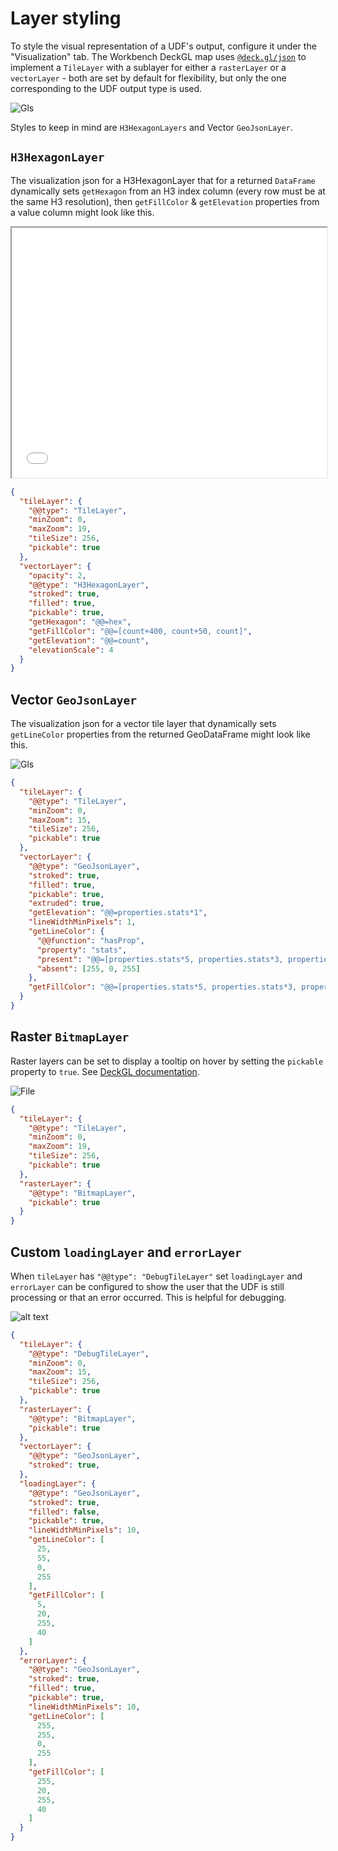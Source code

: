 
# Layer styling

To style the visual representation of a UDF's output, configure it under the "Visualization" tab. The Workbench DeckGL map uses [`@deck.gl/json`](https://deck.gl/docs/api-reference/json/conversion-reference) to implement a `TileLayer` with a sublayer for either a `rasterLayer` or a `vectorLayer` - both are set by default for flexibility, but only the one corresponding to the UDF output type is used.


<div style={{ textAlign: "center" }}>
  <img src={VizTab} alt="Gls" style={{}} />
</div>

Styles to keep in mind are `H3HexagonLayers` and Vector `GeoJsonLayer`.

## `H3HexagonLayer`

The visualization json for a H3HexagonLayer that for a returned `DataFrame` dynamically sets `getHexagon` from an H3 index column (every row must be at the same H3 resolution), then `getFillColor` & `getElevation` properties from a value column might look like this.

<iframe
  src="/img/deckgl_h3.html"
  height="400px"
  width="100%"
  scrolling="no"
></iframe>

```json
{
  "tileLayer": {
    "@@type": "TileLayer",
    "minZoom": 0,
    "maxZoom": 19,
    "tileSize": 256,
    "pickable": true
  },
  "vectorLayer": {
    "opacity": 2,
    "@@type": "H3HexagonLayer",
    "stroked": true,
    "filled": true,
    "pickable": true,
    "getHexagon": "@@=hex",
    "getFillColor": "@@=[count+400, count+50, count]",
    "getElevation": "@@=count",
    "elevationScale": 4
  }
}
```

## Vector `GeoJsonLayer`

The visualization json for a vector tile layer that dynamically sets `getLineColor` properties from the returned GeoDataFrame might look like this.


<div style={{ textAlign: "center" }}>
  <img src={GlsTile} alt="Gls" style={{  }} />
</div>

```json
{
  "tileLayer": {
    "@@type": "TileLayer",
    "minZoom": 0,
    "maxZoom": 15,
    "tileSize": 256,
    "pickable": true
  },
  "vectorLayer": {
    "@@type": "GeoJsonLayer",
    "stroked": true,
    "filled": true,
    "pickable": true,
    "extruded": true,
    "getElevation": "@@=properties.stats*1",
    "lineWidthMinPixels": 1,
    "getLineColor": {
      "@@function": "hasProp",
      "property": "stats",
      "present": "@@=[properties.stats*5, properties.stats*3, properties.stats*2]",
      "absent": [255, 0, 255]
    },
    "getFillColor": "@@=[properties.stats*5, properties.stats*3, properties.stats*2]"
  }
}
```

## Raster `BitmapLayer`

Raster layers can be set to display a tooltip on hover by setting the `pickable` property to `true`. See [DeckGL documentation](https://deck.gl/docs/api-reference/layers/bitmap-layer#pixel-picking).


<div style={{textAlign: 'center'}}>
<img src={RP} alt="File" style={{}} />
</div>


```json
{
  "tileLayer": {
    "@@type": "TileLayer",
    "minZoom": 0,
    "maxZoom": 19,
    "tileSize": 256,
    "pickable": true
  },
  "rasterLayer": {
    "@@type": "BitmapLayer",
    "pickable": true
  }
}
```

## Custom `loadingLayer` and `errorLayer`

When `tileLayer` has `"@@type": "DebugTileLayer"` set `loadingLayer` and `errorLayer` can be configured to show the user that the UDF is still processing or that an error occurred. This is helpful for debugging.

![alt text](https://fused-magic.s3.us-west-2.amazonaws.com/docs_assets/gifs/debug_viz.gif)

```json
{
  "tileLayer": {
    "@@type": "DebugTileLayer",
    "minZoom": 0,
    "maxZoom": 15,
    "tileSize": 256,
    "pickable": true
  },
  "rasterLayer": {
    "@@type": "BitmapLayer",
    "pickable": true
  },
  "vectorLayer": {
    "@@type": "GeoJsonLayer",
    "stroked": true,
  },
  "loadingLayer": {
    "@@type": "GeoJsonLayer",
    "stroked": true,
    "filled": false,
    "pickable": true,
    "lineWidthMinPixels": 10,
    "getLineColor": [
      25,
      55,
      0,
      255
    ],
    "getFillColor": [
      5,
      20,
      255,
      40
    ]
  },
  "errorLayer": {
    "@@type": "GeoJsonLayer",
    "stroked": true,
    "filled": true,
    "pickable": true,
    "lineWidthMinPixels": 10,
    "getLineColor": [
      255,
      255,
      0,
      255
    ],
    "getFillColor": [
      255,
      20,
      255,
      40
    ]
  }
}
```